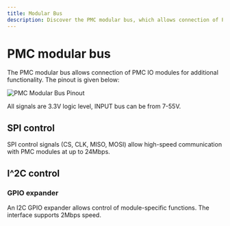 ```yaml
---
title: Modular Bus
description: Discover the PMC modular bus, which allows connection of PMC IO modules for additional functionality. Learn about the bus pinout, SPI control, and I2C control with the GPIO expander.
---
```


# PMC modular bus

The PMC modular bus allows connection of PMC IO modules for additional functionality. The pinout is given below:

![PMC Modular Bus Pinout](/images/pmc/pmc-modularbus-pinout.svg)

All signals are 3.3V logic level, INPUT bus can be from 7-55V.

## SPI control

SPI control signals (CS, CLK, MISO, MOSI) allow high-speed communication with PMC modules at up to 24Mbps.

## I^2C control

### GPIO expander

An I2C GPIO expander allows control of module-specific functions. The interface supports 2Mbps speed.